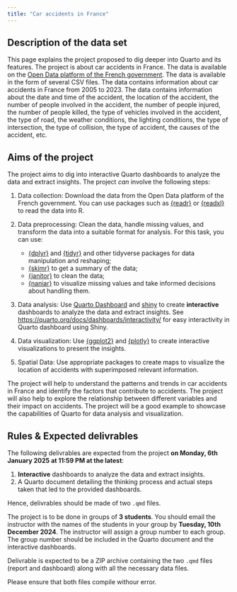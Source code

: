 ```yaml
---
title: "Car accidents in France"
---
```


## Description of the data set

This page explains the project proposed to dig deeper into Quarto and its features. The project is about car accidents in France. The data is available on the [Open Data platform of the French government](https://www.data.gouv.fr/fr/datasets/base-de-donnees-accidents-corporels-de-la-circulation/). The data is available in the form of several CSV files. The data contains information about car accidents in France from 2005 to 2023. The data contains information about the date and time of the accident, the location of the accident, the number of people involved in the accident, the number of people injured, the number of people killed, the type of vehicles involved in the accident, the type of road, the weather conditions, the lighting conditions, the type of intersection, the type of collision, the type of accident, the causes of the accident, etc.

## Aims of the project

The project aims to dig into interactive Quarto dashboards to analyze the data and extract insights. The project *can* involve the following steps:

1. Data collection: Download the data from the Open Data platform of the French government. You can use packages such as [{readr}](https://readr.tidyverse.org/) or [{readxl}](https://readxl.tidyverse.org/) to read the data into R.
2. Data preprocessing: Clean the data, handle missing values, and transform the data into a suitable format for analysis. For this task, you can use:

    - [{dplyr}](https://dplyr.tidyverse.org/) and [{tidyr}](https://tidyr.tidyverse.org/) and other tidyverse packages for data manipulation and reshaping;
    - [{skimr}](https://docs.ropensci.org/skimr/) to get a summary of the data;
    - [{janitor}](https://sfirke.github.io/janitor/) to clean the data;
    - [{naniar}](https://naniar.njtierney.com/) to visualize missing values and take informed decisions about handling them.

3. Data analysis: Use [Quarto Dashboard](https://quarto.org/docs/dashboards/) and [shiny](https://shiny.rstudio.com/) to create **interactive** dashboards to analyze the data and extract insights. See <https://quarto.org/docs/dashboards/interactivity/> for easy interactivity in Quarto dashboard using Shiny.

4. Data visualization: Use [{ggplot2}](https://ggplot2.tidyverse.org/) and [{plotly}](https://plotly.com/r/) to create interactive visualizations to present the insights.
5. Spatial Data: Use appropriate packages to create maps to visualize the location of accidents with superimposed relevant information.

The project will help to understand the patterns and trends in car accidents in France and identify the factors that contribute to accidents. The project will also help to explore the relationship between different variables and their impact on accidents. The project will be a good example to showcase the capabilities of Quarto for data analysis and visualization.

## Rules & Expected delivrables

The following delivrables are expected from the project **on Monday, 6th January 2025 at 11:59 PM at the latest**:

1. **Interactive** dashboards to analyze the data and extract insights.
2. A Quarto document detailing the thinking process and actual steps taken that led to the provided dashboards.

Hence, delivrables should be made of two `.qmd` files.

The project is to be done in groups of **3 students**. You should email the instructor with the names of the students in your group by **Tuesday, 10th December 2024**. The instructor will assign a group number to each group. The group number should be included in the Quarto document and the interactive dashboards.

::: {.callout-important title="Delivrable"}
Delivrable is expected to be a ZIP archive containing the two `.qmd` files (report and dashboard) along with all the necessary data files.

Please ensure that both files compile withour error.
:::
